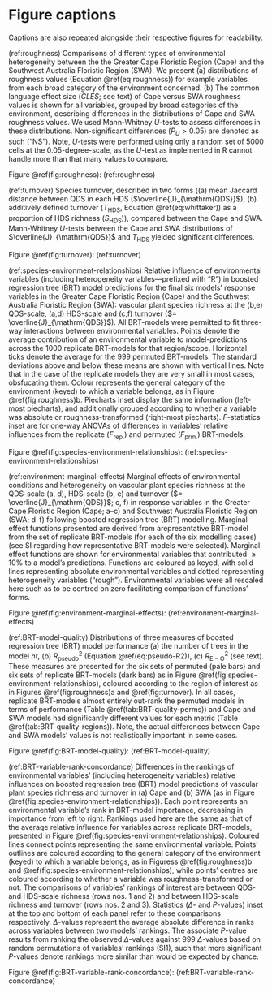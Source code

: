 # Figure captions {-}

Captions are also repeated alongside their respective figures for readability.

(ref:roughness) Comparisons of different types of environmental heterogeneity between the the Greater Cape Floristic Region (Cape) and the Southwest Australia Floristic Region (SWA). We present (a) distributions of roughness values (Equation \@ref(eq:roughness)) for example variables from each broad category of the environment concerned. (b) The common language effect size ($CLES$; see text) of Cape versus SWA roughness values is shown for all variables, grouped by broad categories of the environment, describing differences in the distributions of Cape and SWA roughness values. We used Mann-Whitney $U$-tests to assess differences in these distributions. Non-significant differences ($P_U > 0.05$) are denoted as such ("NS"). Note, $U$-tests were performed using only a random set of 5000 cells at the 0.05-degree-scale<!--TODO: type egree symbol in on MacBook-->, as the $U$-test as implemented in R cannot handle more than that many values to compare.

Figure \@ref(fig:roughness): (ref:roughness)

(ref:turnover) Species turnover, described in two forms ((a) mean Jaccard distance between QDS in each HDS ($\overline{J}_{\mathrm{QDS}}$), (b) additively defined turnover ($T_{\mathrm{HDS}}$, Equation \@ref(eq:whittaker)) as a proportion of HDS richness ($S_{\mathrm{HDS}}$)), compared between the Cape and SWA. Mann-Whitney $U$-tests between the Cape and SWA distributions of $\overline{J}_{\mathrm{QDS}}$ and $T_{\mathrm{HDS}}$ yielded significant differences.

Figure \@ref(fig:turnover): (ref:turnover)

(ref:species-environment-relationships) Relative influence of environmental variables (including heterogeneity variables---prefixed with "R") in boosted regression tree (BRT) model predictions for the final six models' response variables in the Greater Cape Floristic Region (Cape) and the Southwest Australia Floristic Region (SWA): vascular plant species richness at the (b,e) QDS-scale, (a,d) HDS-scale and (c,f) turnover ($= \overline{J}_{\mathrm{QDS}}$). <!--Contributions here are treated as the relative influence (%) of variables on predictions [@Friedman2001AnnStatistics29(5):1189--1232].-->All BRT-models were permitted to fit three-way interactions between environmental variables<!--, with a learning rate of 0.001-->. Points denote the average contribution of an environmental variable to model-predictions across the 1000 replicate BRT-models for that region/scope. Horizontal ticks denote the average for the 999 permuted BRT-models. The standard deviations above and below these means are shown with vertical lines. Note that in the case of the replicate models they are very small in most cases, obsfucating them. Colour represents the general category of the environment (keyed) to which a variable belongs, as in Figure \@ref(fig:roughness)b. Piecharts inset display the same information (left-most piecharts), and additionally grouped according to whether a variable was absolute or roughness-transformed (right-most piecharts). $F$-statistics inset are for one-way ANOVAs of differences in variables' relative influences from the replicate ($F_{\mathrm{rep.}}$) and permuted ($F_{\mathrm{prm.}}$) BRT-models.<!--Variables along the horizontal axes appear at least once in each panel (i.e. were retained in at least one of the four models) and are sorted in order of importance within each panel. Where variables did not contribute to a model, they are shown as zero.--><!--TODO: reword-->

Figure \@ref(fig:species-environment-relationships): (ref:species-environment-relationships)

(ref:environment-marginal-effects) Marginal effects of environmental conditions and heterogeneity on vascular plant species richness at the QDS-scale (a, d), HDS-scale (b, e) and turnover ($= \overline{J}_{\mathrm{QDS}}$; c, f) in response variables in the Greater Cape Floristic Region (Cape; a--c) and Southwest Australia Floristic Region (SWA; d--f) following boosted regression tree (BRT) modelling. Marginal effect functions presented are derived from arepresentative BRT-model from the set of replicate BRT-models (for each of the six modelling cases) (see SI regarding how representative BRT-models were selected). Marginal effect functions are shown for environmental variables that contributed $\geq 10\%$ to a model's predictions. Functions are coloured as keyed, with solid lines representing absolute environmental variables and dotted representing heterogeneity variables ("rough"). Environmental variables were all rescaled here such as to be centred on zero facilitating comparison of functions' forms.

Figure \@ref(fig:environment-marginal-effects): (ref:environment-marginal-effects)

(ref:BRT-model-quality) Distributions of three measures of boosted regression tree (BRT) model performance (a) the number of trees in the model $nt$, (b) $R_{\mathrm{pseudo}}^2$ (Equation \@ref(eq:pseudo-R2)), (c) $R_{\mathrm{E-O}}^2$ (see text). These measures are presented for the six sets of permuted (pale bars) and six sets of replicate BRT-models (dark bars) as in Figure \@ref(fig:species-environment-relationships), coloured according to the region of interest as in Figures \@ref(fig:roughness)a and \@ref(fig:turnover). In all cases, replicate BRT-models almost entirely out-rank the permuted models in terms of performance (Table \@ref(tab:BRT-quality-perms)) and Cape and SWA models had significantly different values for each metric (Table \@ref(tab:BRT-quality-regions)). Note, the actual differences between Cape and SWA models' values is not realistically important in some cases<!--TODO: expand-->.

Figure \@ref(fig:BRT-model-quality): (ref:BRT-model-quality)

(ref:BRT-variable-rank-concordance) Differences in the rankings of environmental variables' (including heterogeneity variables) relative influences on boosted regression tree (BRT) model predictions of vascular plant species richness and turnover in (a) Cape and (b)<!--TODO: add lettering to panels--> SWA (as in Figure \@ref(fig:species-environment-relationships)). Each point represents an environmental variable's rank in BRT-model importance, decreasing in importance from left to right. Rankings used here are the same as that of the average relative influence for variables across replicate BRT-models, presented in Figure \@ref(fig:species-environment-relationships). Coloured lines connect points representing the same environmental variable. Points' outlines are coloured according to the general category of the environment (keyed) to which a variable belongs, as in Figuress \@ref(fig:roughness)b and \@ref(fig:species-environment-relationships), while points' centres are coloured according to whether a variable was roughness-transformed or not. The comparisons of variables' rankings of interest are between QDS- and HDS-scale richness (rows nos. 1 and 2) and between HDS-scale richness and turnover (rows nos. 2 and 3). Statistics ($\Delta$- and $P$-values) inset at the top and bottom of each panel refer to these comparisons respectively. $\Delta$-values represent the average absolute difference in ranks across variables between two models' rankings. The associate $P$-value results from ranking the observed $\Delta$-values against 999 $\Delta$-values based on random permutations of variables' rankings (SI1), such that more significant $P$-values denote rankings more similar than would be expected by chance.

Figure \@ref(fig:BRT-variable-rank-concordance): (ref:BRT-variable-rank-concordance)
